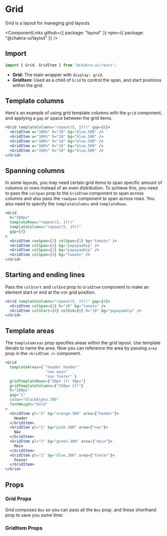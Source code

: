 # Grid

Grid is a layout for managing grid layouts

<ComponentLinks
  github={{ package: "layout" }}
  npm={{ package: "@chakra-ui/layout" }}
/>

## Import

```js
import { Grid, GridItem } from "@chakra-ui/react";
```

- **Grid:** The main wrapper with `display: grid`.
- **GridItem:** Used as a child of `Grid` to control the span, and start
  positions within the grid.

## Template columns

Here's an example of using grid template columns with the `grid` component, and
applying a `gap` or space between the grid items.

```jsx live sm
<Grid templateColumns="repeat(5, 1fr)" gap={6}>
  <GridItem w="100%" h="10" bg="blue.500" />
  <GridItem w="100%" h="10" bg="blue.500" />
  <GridItem w="100%" h="10" bg="blue.500" />
  <GridItem w="100%" h="10" bg="blue.500" />
  <GridItem w="100%" h="10" bg="blue.500" />
</Grid>
```

## Spanning columns

In some layouts, you may need certain grid items to span specific amount of
columns or rows instead of an even distribution. To achieve this, you need to
pass the `colSpan` prop to the `GridItem` component to span across columns and
also pass the `rowSpan` component to span across rows. You also need to specify
the `templateColumns` and `templateRows`.

```jsx live lg
<Grid
  h="200px"
  templateRows="repeat(2, 1fr)"
  templateColumns="repeat(5, 1fr)"
  gap={4}
>
  <GridItem rowSpan={2} colSpan={1} bg="tomato" />
  <GridItem colSpan={2} bg="papayawhip" />
  <GridItem colSpan={2} bg="papayawhip" />
  <GridItem colSpan={4} bg="tomato" />
</Grid>
```

## Starting and ending lines

Pass the `colStart` and `colEnd` prop to `GridItem` component to make an element
start or end at the `nth` grid position.

```jsx live sm
<Grid templateColumns="repeat(5, 1fr)" gap={4}>
  <GridItem colSpan={2} h="10" bg="tomato" />
  <GridItem colStart={4} colEnd={6} h="10" bg="papayawhip" />
</Grid>
```

## Template areas

The `templateAreas` prop specifies areas within the grid layout. Use template
literals to name the area. Now you can reference the area by passing `area` prop
in the `<GridItem />` component.

```jsx live lg
<Grid
  templateAreas={`"header header"
                  "nav main"
                  "nav footer"`}
  gridTemplateRows={"50px 1fr 30px"}
  gridTemplateColumns={"150px 1fr"}
  h="200px"
  gap="1"
  color="blackAlpha.700"
  fontWeight="bold"
>
  <GridItem pl="2" bg="orange.300" area={"header"}>
    Header
  </GridItem>
  <GridItem pl="2" bg="pink.300" area={"nav"}>
    Nav
  </GridItem>
  <GridItem pl="2" bg="green.300" area={"main"}>
    Main
  </GridItem>
  <GridItem pl="2" bg="blue.300" area={"footer"}>
    Footer
  </GridItem>
</Grid>
```

## Props

### Grid Props

Grid composes `Box` so you can pass all the `Box` prop, and these shorthand prop
to save you some time:

<PropsTable of="Grid" />

### GridItem Props

<PropsTable of="GridItem" />
